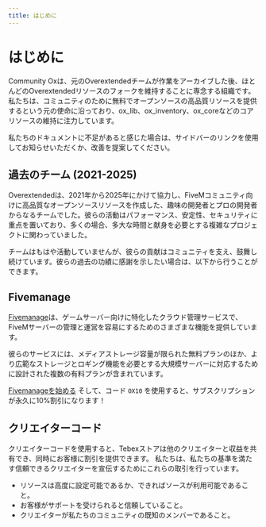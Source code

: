```yaml
---
title: はじめに
---
```


# はじめに

Community Oxは、元のOverextendedチームが作業をアーカイブした後、ほとんどのOverextendedリソースのフォークを維持することに専念する組織です。私たちは、コミュニティのために無料でオープンソースの高品質リソースを提供するという元の使命に沿っており、ox_lib、ox_inventory、ox_coreなどのコアリソースの維持に注力しています。

私たちのドキュメントに不足があると感じた場合は、サイドバーのリンクを使用してお知らせいただくか、改善を提案してください。

## 過去のチーム (2021-2025)

Overextendedは、2021年から2025年にかけて協力し、FiveMコミュニティ向けに高品質なオープンソースリソースを作成した、趣味の開発者とプロの開発者からなるチームでした。彼らの活動はパフォーマンス、安定性、セキュリティに重点を置いており、多くの場合、多大な時間と献身を必要とする複雑なプロジェクトに関わっていました。

チームはもはや活動していませんが、彼らの貢献はコミュニティを支え、鼓舞し続けています。彼らの過去の功績に感謝を示したい場合は、以下から行うことができます。

## Fivemanage

[Fivemanage][def]は、ゲームサーバー向けに特化したクラウド管理サービスで、FiveMサーバーの管理と運営を容易にするためのさまざまな機能を提供しています。

彼らのサービスには、メディアストレージ容量が限られた無料プランのほか、より広範なストレージとロギング機能を必要とする大規模サーバーに対応するために設計された複数の有料プランが含まれています。

[Fivemanageを始める][def] そして、コード `OX10` を使用すると、サブスクリプションが永久に10%割引になります！

## クリエイターコード

クリエイターコードを使用すると、Tebexストアは他のクリエイターと収益を共有でき、同時にお客様に割引を提供できます。
私たちは、私たちの基準を満たす信頼できるクリエイターを宣伝するためにこれらの取引を行っています。

- リソースは高度に設定可能であるか、できればソースが利用可能であること。
- お客様がサポートを受けられると信頼していること。
- クリエイターが私たちのコミュニティの既知のメンバーであること。

[def]: https://fivemanage.com/?ref=overextended
